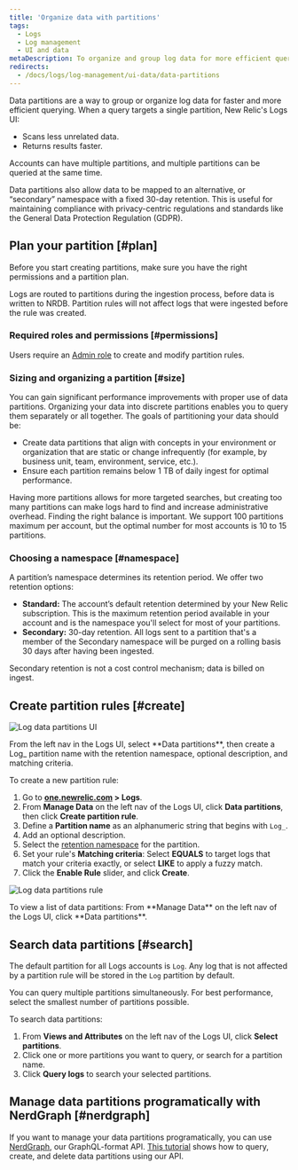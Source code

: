 ```yaml
---
title: 'Organize data with partitions'
tags:
  - Logs
  - Log management
  - UI and data
metaDescription: To organize and group log data for more efficient querying, use data partitions in the New Relic Logs UI.
redirects:
  - /docs/logs/log-management/ui-data/data-partitions
---
```


Data partitions are a way to group or organize log data for faster and more efficient querying. When a query targets a single partition, New Relic's Logs UI:

* Scans less unrelated data.
* Returns results faster.

Accounts can have multiple partitions, and multiple partitions can be queried at the same time.

Data partitions also allow data to be mapped to an alternative, or “secondary” namespace with a fixed 30-day retention. This is useful for maintaining compliance with privacy-centric regulations and standards like the General Data Protection Regulation (GDPR).

## Plan your partition [#plan]

Before you start creating partitions, make sure you have the right permissions and a partition plan.

<Callout variant="important">
Logs are routed to partitions during the ingestion process, before data is written to NRDB. Partition rules will not affect logs that were ingested before the rule was created.
</Callout>

### Required roles and permissions [#permissions]

Users require an [Admin role](/docs/accounts/accounts-billing/account-structure/factors-affecting-access-features-data) to create and modify partition rules. 

### Sizing and organizing a partition [#size]

You can gain significant performance improvements with proper use of data partitions. Organizing your data into discrete partitions enables you to query them separately or all together. The goals of partitioning your data should be:
* Create data partitions that align with concepts in your environment or organization that are static or change infrequently (for example, by business unit, team, environment, service, etc.).
* Ensure each partition remains below 1 TB of daily ingest for optimal performance.

Having more partitions allows for more targeted searches, but creating too many partitions can make logs hard to find and increase administrative overhead. Finding the right balance is important. We support 100 partitions maximum per account, but the optimal number for most accounts is 10 to 15 partitions. 

### Choosing a namespace [#namespace]

A partition’s namespace determines its retention period. We offer two retention options:
* **Standard:** The account’s default retention determined by your New Relic subscription. This is the maximum retention period available in your account and is the namespace you'll select for most of your partitions.
* **Secondary:** 30-day retention. All logs sent to a partition that's a member of the Secondary namespace will be purged on a rolling basis 30 days after having been ingested.

Secondary retention is not a cost control mechanism; data is billed on ingest.

## Create partition rules [#create]

![Log data partitions UI](./images/log-partitions-crop.png "Log data partitions UI")

<figcaption>
  From the left nav in the Logs UI, select **Data partitions**, then create a Log_ partition name with the retention namespace, optional description, and matching criteria.
</figcaption>

To create a new partition rule:

1. Go to **[one.newrelic.com](http://one.newrelic.com) > Logs**.
2. From **Manage Data** on the left nav of the Logs UI, click  **Data partitions**, then click **Create partition rule**.
3. Define a **Partition name** as an alphanumeric string that begins with `Log_`.
4. Add an optional description.
5. Select the [retention namespace](#namespace) for the partition.
6. Set your rule's **Matching criteria**: Select **EQUALS** to target logs that match your criteria exactly, or select **LIKE** to apply a fuzzy match. 
7. Click the **Enable Rule** slider, and click **Create**.

![Log data partitions rule](./images/log-partitions.png "Log data partitions rule")

<figcaption>
  To view a list of data partitions: From **Manage Data** on the left nav of the Logs UI, click **Data partitions**.
</figcaption>

## Search data partitions [#search]

The default partition for all Logs accounts is `Log`. Any log that is not affected by a partition rule will be stored in the `Log` partition by default.

You can query multiple partitions simultaneously. For best performance, select the smallest number of partitions possible.

To search data partitions:

1. From **Views and Attributes** on the left nav of the Logs UI, click **Select partitions**.
2. Click one or more partitions you want to query, or search for a partition name.
3. Click **Query logs** to search your selected partitions.

## Manage data partitions programatically with NerdGraph [#nerdgraph]

If you want to manage your data partitions programatically, you can use [NerdGraph](https://api.newrelic.com/graphiql), our GraphQL-format API. [This tutorial](/docs/apis/nerdgraph/examples/nerdgraph-data-partition-rules-tutorial/) shows how to query, create, and delete data partitions using our API. 
